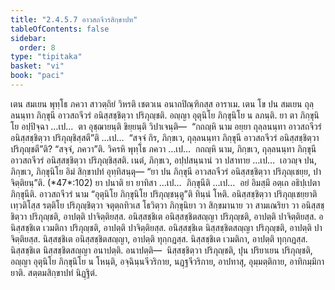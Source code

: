 ```yaml
---
title: "2.4.5.7 อาวสถจีวรสิกฺขาปท"
tableOfContents: false
sidebar:
  order: 8
type: "tipitaka"
basket: "vi"
book: "paci"
---
```



<DynamicBreadcrumb />

<Division number="1003" book="paci">

<Paragraph number="3051" book="paci">
เตน สมเยน พุทฺโธ ภควา สาวตฺถิยํ วิหรติ เชตวเน อนาถปิณฺฑิกสฺส อาราเม. เตน โข ปน สมเยน ถุลฺลนนฺทา ภิกฺขุนี อาวสถจีวรํ อนิสฺสชฺชิตฺวา ปริภุญฺชติ. อญฺญา อุตุนิโย ภิกฺขุนิโย น ลภนฺติ.
</Paragraph>

<Paragraph number="3052" book="paci">
ยา ตา ภิกฺขุนิโย อปฺปิจฺฉา …เป…  ตา อุชฺฌายนฺติ ขิยฺยนฺติ วิปาเจนฺติ—  “กถญฺหิ นาม อยฺยา ถุลฺลนนฺทา อาวสถจีวรํ อนิสฺสชฺชิตฺวา ปริภุญฺชิสฺสตี”ติ …เป…  “สจฺจํ กิร, ภิกฺขเว, ถุลฺลนนฺทา ภิกฺขุนี อาวสถจีวรํ อนิสฺสชฺชิตฺวา ปริภุญฺชตี”ติ? “สจฺจํ, ภควา”ติ. วิครหิ พุทฺโธ ภควา …เป…  กถญฺหิ นาม, ภิกฺขเว, ถุลฺลนนฺทา ภิกฺขุนี อาวสถจีวรํ อนิสฺสชฺชิตฺวา ปริภุญฺชิสฺสติ. เนตํ, ภิกฺขเว, อปฺปสนฺนานํ วา ปสาทาย …เป…  เอวญฺจ ปน, ภิกฺขเว, ภิกฺขุนิโย อิมํ สิกฺขาปทํ อุทฺทิสนฺตุ—
</Paragraph>

</Division>
<Division number="1004" book="paci">

<Paragraph number="3053" book="paci">
<Emphasis>“ยา ปน ภิกฺขุนี อาวสถจีวรํ อนิสฺสชฺชิตฺวา ปริภุญฺเชยฺย, ปาจิตฺติยนฺ”</Emphasis>ติ. (*47*:<Emphasis>102</Emphasis>)
</Paragraph>

</Division>
<Division number="1005" book="paci">

<Paragraph number="3054" book="paci">
<Emphasis>ยา ปนา</Emphasis>ติ ยา ยาทิสา …เป…  <Emphasis>ภิกฺขุนี</Emphasis>ติ …เป…  อยํ อิมสฺมึ อตฺเถ อธิปฺเปตา ภิกฺขุนีติ.
</Paragraph>

<Paragraph number="3055" book="paci">
<Emphasis>อาวสถจีวรํ</Emphasis> นาม “อุตุนิโย ภิกฺขุนิโย ปริภุญฺชนฺตู”ติ ทินฺนํ โหติ.
</Paragraph>

<Paragraph number="3056" book="paci">
<Emphasis>อนิสฺสชฺชิตฺวา ปริภุญฺเชยฺยา</Emphasis>ติ เทฺวติโสฺส รตฺติโย ปริภุญฺชิตฺวา จตุตฺถทิวเส โธวิตฺวา ภิกฺขุนิยา วา สิกฺขมานาย วา สามเณริยา วา อนิสฺสชฺชิตฺวา ปริภุญฺชติ, อาปตฺติ ปาจิตฺติยสฺส.
</Paragraph>

</Division>
<Division number="1006" book="paci">

<Paragraph number="3057" book="paci">
อนิสฺสชฺชิเต อนิสฺสชฺชิตสญฺญา ปริภุญฺชติ, อาปตฺติ ปาจิตฺติยสฺส. อนิสฺสชฺชิเต เวมติกา ปริภุญฺชติ, อาปตฺติ ปาจิตฺติยสฺส. อนิสฺสชฺชิเต นิสฺสชฺชิตสญฺญา ปริภุญฺชติ, อาปตฺติ ปาจิตฺติยสฺส.
</Paragraph>

<Paragraph number="3058" book="paci">
นิสฺสชฺชิเต อนิสฺสชฺชิตสญฺญา, อาปตฺติ ทุกฺกฏสฺส. นิสฺสชฺชิเต เวมติกา, อาปตฺติ ทุกฺกฏสฺส. นิสฺสชฺชิเต นิสฺสชฺชิตสญฺญา อนาปตฺติ.
</Paragraph>

</Division>
<Division number="1007" book="paci">

<Paragraph number="3059" book="paci">
อนาปตฺติ—  นิสฺสชฺชิตฺวา ปริภุญฺชติ, ปุน ปริยาเยน ปริภุญฺชติ, อญฺญา อุตุนิโย ภิกฺขุนิโย น โหนฺติ, อจฺฉินฺนจีวริกาย, นฏฺฐจีวริกาย, อาปทาสุ, อุมฺมตฺติกาย, อาทิกมฺมิกายาติ.

</Paragraph>
</Division>

<Paragraph number="3060" type="center" book="paci">
สตฺตมสิกฺขาปทํ นิฏฺฐิตํ.
</Paragraph>